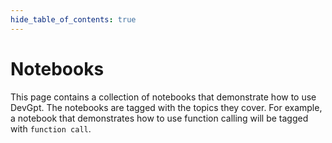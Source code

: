 ```yaml
---
hide_table_of_contents: true
---
```



# Notebooks

This page contains a collection of notebooks that demonstrate how to use
DevGpt. The notebooks are tagged with the topics they cover.
For example, a notebook that demonstrates how to use function calling will
be tagged with `function call`.

<GalleryPage items={findAllNotebooks()} target="_self" allowDefaultImage={false}/>
